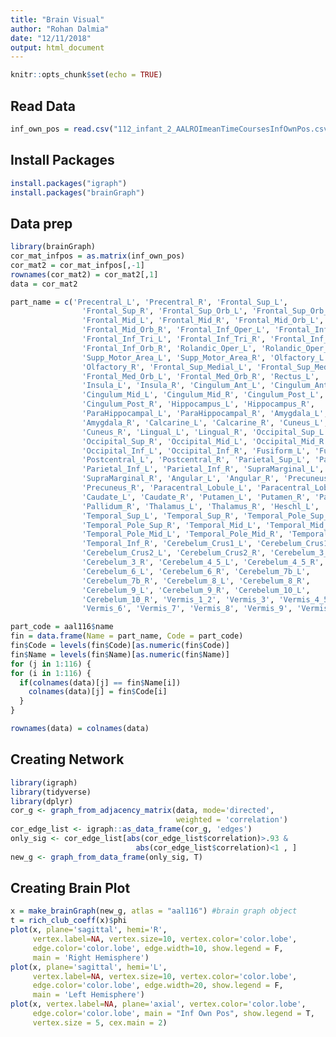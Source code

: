 ---
title: "Brain Visual"
author: "Rohan Dalmia"
date: "12/11/2018"
output: html_document
---

```{r setup, include=FALSE}
knitr::opts_chunk$set(echo = TRUE)
```

## Read Data

```{r}
inf_own_pos = read.csv("112_infant_2_AALROImeanTimeCoursesInfOwnPos.csv")
```

## Install Packages

```{r, eval=FALSE}
install.packages("igraph")
install.packages("brainGraph")
```

## Data prep
```{r}
library(brainGraph)
cor_mat_infpos = as.matrix(inf_own_pos)
cor_mat2 = cor_mat_infpos[,-1]
rownames(cor_mat2) = cor_mat2[,1]
data = cor_mat2

part_name = c('Precentral_L', 'Precentral_R', 'Frontal_Sup_L',
                'Frontal_Sup_R', 'Frontal_Sup_Orb_L', 'Frontal_Sup_Orb_R',
                'Frontal_Mid_L', 'Frontal_Mid_R', 'Frontal_Mid_Orb_L',
                'Frontal_Mid_Orb_R', 'Frontal_Inf_Oper_L', 'Frontal_Inf_Oper_R',
                'Frontal_Inf_Tri_L', 'Frontal_Inf_Tri_R', 'Frontal_Inf_Orb_L',
                'Frontal_Inf_Orb_R', 'Rolandic_Oper_L', 'Rolandic_Oper_R',
                'Supp_Motor_Area_L', 'Supp_Motor_Area_R', 'Olfactory_L',
                'Olfactory_R', 'Frontal_Sup_Medial_L', 'Frontal_Sup_Medial_R',
                'Frontal_Med_Orb_L', 'Frontal_Med_Orb_R', 'Rectus_L', 'Rectus_R',
                'Insula_L', 'Insula_R', 'Cingulum_Ant_L', 'Cingulum_Ant_R',
                'Cingulum_Mid_L', 'Cingulum_Mid_R', 'Cingulum_Post_L',
                'Cingulum_Post_R', 'Hippocampus_L', 'Hippocampus_R',
                'ParaHippocampal_L', 'ParaHippocampal_R', 'Amygdala_L',
                'Amygdala_R', 'Calcarine_L', 'Calcarine_R', 'Cuneus_L',
                'Cuneus_R', 'Lingual_L', 'Lingual_R', 'Occipital_Sup_L',
                'Occipital_Sup_R', 'Occipital_Mid_L', 'Occipital_Mid_R',
                'Occipital_Inf_L', 'Occipital_Inf_R', 'Fusiform_L', 'Fusiform_R',
                'Postcentral_L', 'Postcentral_R', 'Parietal_Sup_L', 'Parietal_Sup_R',
                'Parietal_Inf_L', 'Parietal_Inf_R', 'SupraMarginal_L', 
                'SupraMarginal_R', 'Angular_L', 'Angular_R', 'Precuneus_L',
                'Precuneus_R', 'Paracentral_Lobule_L', 'Paracentral_Lobule_R',
                'Caudate_L', 'Caudate_R', 'Putamen_L', 'Putamen_R', 'Pallidum_L',
                'Pallidum_R', 'Thalamus_L', 'Thalamus_R', 'Heschl_L', 'Heschl_R',
                'Temporal_Sup_L', 'Temporal_Sup_R', 'Temporal_Pole_Sup_L',
                'Temporal_Pole_Sup_R', 'Temporal_Mid_L', 'Temporal_Mid_R',
                'Temporal_Pole_Mid_L', 'Temporal_Pole_Mid_R', 'Temporal_Inf_L',
                'Temporal_Inf_R', 'Cerebelum_Crus1_L', 'Cerebelum_Crus1_R',
                'Cerebelum_Crus2_L', 'Cerebelum_Crus2_R', 'Cerebelum_3_L',
                'Cerebelum_3_R', 'Cerebelum_4_5_L', 'Cerebelum_4_5_R',
                'Cerebelum_6_L', 'Cerebelum_6_R', 'Cerebelum_7b_L',
                'Cerebelum_7b_R', 'Cerebelum_8_L', 'Cerebelum_8_R',
                'Cerebelum_9_L', 'Cerebelum_9_R', 'Cerebelum_10_L',
                'Cerebelum_10_R', 'Vermis_1_2', 'Vermis_3', 'Vermis_4_5',
                'Vermis_6', 'Vermis_7', 'Vermis_8', 'Vermis_9', 'Vermis_10')

part_code = aal116$name
fin = data.frame(Name = part_name, Code = part_code)
fin$Code = levels(fin$Code)[as.numeric(fin$Code)]
fin$Name = levels(fin$Name)[as.numeric(fin$Name)]
for (j in 1:116) {
for (i in 1:116) {
  if(colnames(data)[j] == fin$Name[i])
    colnames(data)[j] = fin$Code[i]
  }
}

rownames(data) = colnames(data)
```

## Creating Network

```{r}
library(igraph)
library(tidyverse)
library(dplyr)
cor_g <- graph_from_adjacency_matrix(data, mode='directed',
                                     weighted = 'correlation')
cor_edge_list <- igraph::as_data_frame(cor_g, 'edges')
only_sig <- cor_edge_list[abs(cor_edge_list$correlation)>.93 &
                            abs(cor_edge_list$correlation)<1 , ]
new_g <- graph_from_data_frame(only_sig, T)

```

## Creating Brain Plot

```{r message=TRUE, warning=TRUE}
x = make_brainGraph(new_g, atlas = "aal116") #brain graph object
t = rich_club_coeff(x)$phi
plot(x, plane='sagittal', hemi='R',
     vertex.label=NA, vertex.size=10, vertex.color='color.lobe',
     edge.color='color.lobe', edge.width=10, show.legend = F,
     main = 'Right Hemisphere')
plot(x, plane='sagittal', hemi='L',
     vertex.label=NA, vertex.size=10, vertex.color='color.lobe',
     edge.color='color.lobe', edge.width=20, show.legend = F,
     main = 'Left Hemisphere')
plot(x, vertex.label=NA, plane='axial', vertex.color='color.lobe',
     edge.color='color.lobe', main = "Inf Own Pos", show.legend = T,
     vertex.size = 5, cex.main = 2)

```

